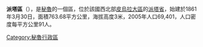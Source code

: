'''派塔區'''（{{lang-es|Distrito de Paita}}），是[[秘魯|秘魯]]的一個區，位於該國西北部[[皮烏拉大區|皮烏拉大區]]的[[派塔省|派塔省]]，始建於1861年3月30日，面積763.68平方公里，海拔高度3米，2005年人口69,401，人口密度每平方公里91人。

{{coord|5.0851|S|81.1137|W|source:wikidata-and-enwiki-cat-tree_region:PE|display=title}}

{{Peru-geo-stub}}
[[Category:秘魯行政區|Category:秘魯行政區]]